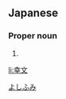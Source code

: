 ==Japanese==
{{ja-kanjitab|幸|文}}

===Proper noun===
{{ja-pos|proper|よしふみ}}

# {{given name|male|lang=ja}}

[[Category:Japanese male given names|よしふみ]]

[[li:幸文]]